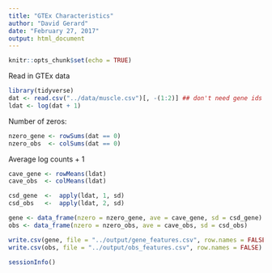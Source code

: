 ```yaml
---
title: "GTEx Characteristics"
author: "David Gerard"
date: "February 27, 2017"
output: html_document
---
```


```r
knitr::opts_chunk$set(echo = TRUE)
```

Read in GTEx data

```r
library(tidyverse)
dat <- read.csv("../data/muscle.csv")[, -(1:2)] ## don't need gene ids
ldat <- log(dat + 1)
```

Number of zeros:

```r
nzero_gene <- rowSums(dat == 0)
nzero_obs  <- colSums(dat == 0)
```

Average log counts + 1

```r
cave_gene <- rowMeans(ldat)
cave_obs  <- colMeans(ldat)

csd_gene  <-  apply(ldat, 1, sd)
csd_obs   <-  apply(ldat, 2, sd)

gene <- data_frame(nzero = nzero_gene, ave = cave_gene, sd = csd_gene)
obs <- data_frame(nzero = nzero_obs, ave = cave_obs, sd = csd_obs)

write.csv(gene, file = "../output/gene_features.csv", row.names = FALSE)
write.csv(obs, file = "../output/obs_features.csv", row.names = FALSE)
```

```r
sessionInfo()
```
